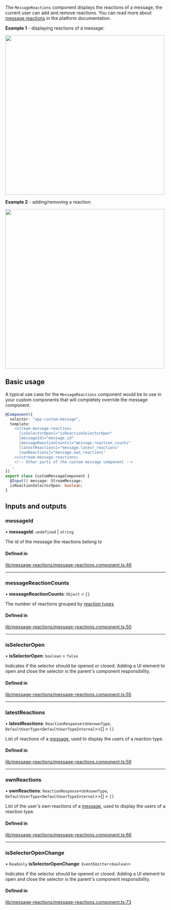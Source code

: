 
The `MessageReactions` component displays the reactions of a message, the current user can add and remove reactions. You can read more about [message reactions](https://getstream.io/chat/docs/javascript/send_reaction/?language=javascript) in the platform documentation.

**Example 1** - displaying reactions of a message:

<img src={MessageReactionsScreenshot} width="500" />

**Example 2** - adding/removing a reaction:

<img src={MessageReactionsSelectorScreenshot} width="500" />

## Basic usage

A typical use case for the `MessageReactions` component would be to use in your custom components that will completely override the message component.

```typescript
@Component({
  selector: "app-custom-message",
  template: `
    <stream-message-reactions
      [isSelectorOpen]="isReactionSelectorOpen"
      [messageId]="message.id"
      [messageReactionCounts]="message.reaction_counts"
      [latestReactions]="message.latest_reactions"
      [ownReactions]="message.own_reactions"
    ></stream-message-reactions>
    <!-- Other parts of the custom message component -->
  `,
})
export class CustomMessageComponent {
  @Input() message: StreamMessage;
  isReactionSelectorOpen: boolean;
}
```

[//]: # "Start of generated content"
## Inputs and outputs 


### messageId

• **messageId**: `undefined` \| `string`

The id of the message the reactions belong to

#### Defined in

[lib/message-reactions/message-reactions.component.ts:46](https://github.com/GetStream/stream-chat-angular/blob/59df787/projects/stream-chat-angular/src/lib/message-reactions/message-reactions.component.ts#L46)

___

### messageReactionCounts

• **messageReactionCounts**: `Object` = `{}`

The number of reactions grouped by [reaction types](https://github.com/GetStream/stream-chat-angular/tree/master/projects/stream-chat-angular/src/lib/message-reactions/message-reactions.component.ts)

#### Defined in

[lib/message-reactions/message-reactions.component.ts:50](https://github.com/GetStream/stream-chat-angular/blob/59df787/projects/stream-chat-angular/src/lib/message-reactions/message-reactions.component.ts#L50)

___

### isSelectorOpen

• **isSelectorOpen**: `boolean` = `false`

Indicates if the selector should be opened or closed. Adding a UI element to open and close the selector is the parent's component responsibility.

#### Defined in

[lib/message-reactions/message-reactions.component.ts:55](https://github.com/GetStream/stream-chat-angular/blob/59df787/projects/stream-chat-angular/src/lib/message-reactions/message-reactions.component.ts#L55)

___

### latestReactions

• **latestReactions**: `ReactionResponse`<`UnknownType`, `DefaultUserType`<`DefaultUserTypeInternal`\>\>[] = `[]`

List of reactions of a [message](../types/stream-message.mdx), used to display the users of a reaction type.

#### Defined in

[lib/message-reactions/message-reactions.component.ts:59](https://github.com/GetStream/stream-chat-angular/blob/59df787/projects/stream-chat-angular/src/lib/message-reactions/message-reactions.component.ts#L59)

___

### ownReactions

• **ownReactions**: `ReactionResponse`<`UnknownType`, `DefaultUserType`<`DefaultUserTypeInternal`\>\>[] = `[]`

List of the user's own reactions of a [message](../types/stream-message.mdx), used to display the users of a reaction type.

#### Defined in

[lib/message-reactions/message-reactions.component.ts:66](https://github.com/GetStream/stream-chat-angular/blob/59df787/projects/stream-chat-angular/src/lib/message-reactions/message-reactions.component.ts#L66)

___

### isSelectorOpenChange

• `Readonly` **isSelectorOpenChange**: `EventEmitter`<`boolean`\>

Indicates if the selector should be opened or closed. Adding a UI element to open and close the selector is the parent's component responsibility.

#### Defined in

[lib/message-reactions/message-reactions.component.ts:73](https://github.com/GetStream/stream-chat-angular/blob/59df787/projects/stream-chat-angular/src/lib/message-reactions/message-reactions.component.ts#L73)

[//]: # "End of generated content"

